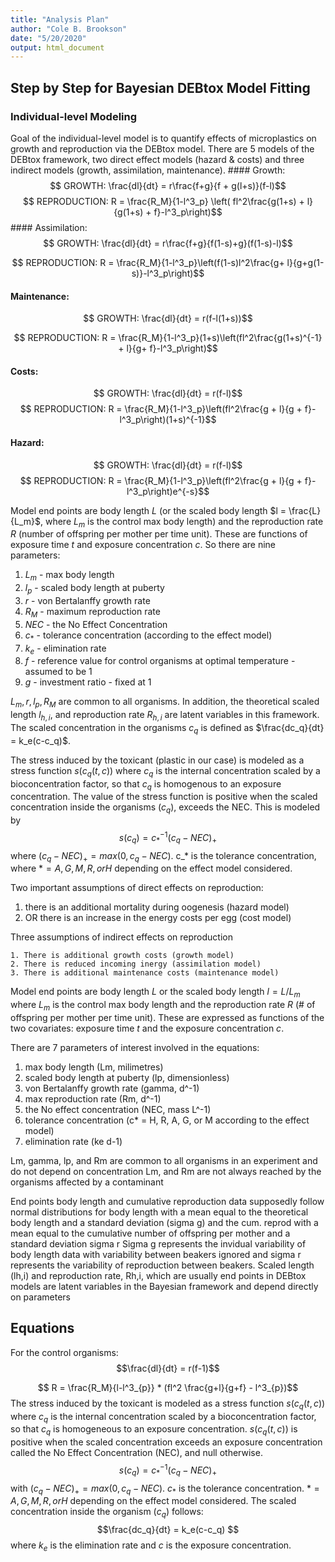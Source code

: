 ```yaml
---
title: "Analysis Plan"
author: "Cole B. Brookson"
date: "5/20/2020"
output: html_document
---
```

## Step by Step for Bayesian DEBtox Model Fitting

### Individual-level Modeling

Goal of the individual-level model is to quantify effects of microplastics on growth and reproduction via the DEBtox model. There are 5 models of the DEBtox framework, two direct effect models (hazard & costs) and three indirect models (growth, assimilation, maintenance).
#### Growth:
$$ GROWTH: \frac{dl}{dt} = r\frac{f+g}{f + g(l+s)}(f-l)$$
$$ REPRODUCTION: R = \frac{R_M}{1-l^3_p} \left( fl^2\frac{g(1+s) + l}{g(1+s) + f}-l^3_p\right)$$
#### Assimilation:
$$ GROWTH: \frac{dl}{dt} = r\frac{f+g}{f(1-s)+g}(f(1-s)-l)$$

$$ REPRODUCTION: R = \frac{R_M}{1-l^3_p}\left(f(1-s)l^2\frac{g+ l}{g+g(1-s)}-l^3_p\right)$$

#### Maintenance:
$$ GROWTH: \frac{dl}{dt} = r(f-l(1+s))$$

$$ REPRODUCTION: R = \frac{R_M}{1-l^3_p}(1+s)\left(fl^2\frac{g(1+s)^{-1} + l}{g+ f}-l^3_p\right)$$

#### Costs:
$$ GROWTH: \frac{dl}{dt} = r(f-l)$$
$$ REPRODUCTION: R = \frac{R_M}{1-l^3_p}\left(fl^2\frac{g + l}{g + f}-l^3_p\right)(1+s)^{-1}$$

#### Hazard:
$$ GROWTH: \frac{dl}{dt} = r(f-l)$$
$$ REPRODUCTION: R = \frac{R_M}{1-l^3_p}\left(fl^2\frac{g + l}{g + f}-l^3_p\right)e^{-s}$$

Model end points are body length $L$ (or the scaled body length $l = \frac{L}{L_m}$, where $L_m$ is the control max body length) and the reproduction rate $R$ (number of offspring per mother per time unit). These are functions of exposure time $t$ and exposure concentration $c$. So there are nine parameters:

1. $L_m$ - max body length
2. $l_p$ - scaled body length at puberty
3. $r$ - von Bertalanffy growth rate
4. $R_M$ - maximum reproduction rate 
5. $NEC$ - the No Effect Concentration
6. $c_*$ - tolerance concentration (according to the effect model)
7. $k_e$ - elimination rate
8. $f$ - reference value for control organisms at optimal temperature - assumed to be 1
9. $g$ - investment ratio - fixed at 1

$L_m, r, l_p, R_M$ are common to all organisms. In addition, the theoretical scaled length $l_{h,i}$, and reproduction rate $R_{h,i}$ are latent variables in this framework. The scaled concentration in the organisms $c_{q}$ is defined as $\frac{dc_q}{dt} = k_e(c-c_q)$. 

The stress induced by the toxicant (plastic in our case) is modeled as a stress function $s(c_q(t,c))$ where $c_q$ is the internal concentration scaled by a bioconcentration factor, so that $c_q$ is homogenous to an exposure concentration. The value of the stress function is positive when the scaled concentration inside the organisms ($c_q$), exceeds the NEC. This is modeled by 
$$s(c_q) = c^{-1}_* (c_q - NEC)_+$$ where $(c_q-NEC)_+ = max(0, c_q - NEC)$. c_* is the tolerance concentration, where $* = A, G, M, R, or H$ depending on the effect model considered. 





Two important assumptions of direct effects on reproduction:

1. there is an additional mortality during oogenesis (hazard model)
2. OR there is an increase in the energy costs per egg (cost model)

Three assumptions of indirect effects on reproduction

    1. There is additional growth costs (growth model)
    2. There is reduced incoming inergy (assimilation model)
    3. There is additional maintenance costs (maintenance model)

Model end points are body length $L$ or the scaled body length $l = L/L_m$ where $L_m$ is the control max body length and the reproduction rate $R$ (# of offspring per mother per time unit). These are expressed as functions of the two covariates: exposure time $t$ and the exposure concentration $c$. 

There are 7 parameters of interest involved in the equations:

1. max body length (Lm, milimetres)
2. scaled body length at puberty (lp, dimensionless)
3. von Bertalanffy growth rate (gamma, d^-1)
4. max reproduction rate (Rm,   d^-1)
5. the No effect concentration (NEC, mass L^-1)
6. tolerance concentration (c* = H, R, A, G, or M according to the effect model)
7. elimination rate (ke d-1)

Lm, gamma, lp, and Rm are common to all organisms in an experiment and do not depend on concentration
Lm, and Rm are not always reached by the organisms affected by a contaminant

  End points body length and cumulative reproduction data supposedly follow normal distributions
  for body length with a mean equal to the theoretical body length and a standard deviation (sigma g)
  and the cum. reprod with a mean equal to the cumulative number of offspring per mother and a standard deviation sigma r
  Sigma g represents the invidual variability of body length data with variability between beakers ignored
  and sigma r represents the variability of reproduction between beakers. Scaled length (lh,i) and reproduction rate, Rh,i, 
  which are usually end points in DEBtox models are latent variables in the Bayesian framework and depend directly on parameters

## Equations

For the control organisms:
$$\frac{dl}{dt} = r(f-1)$$

$$ R = \frac{R_M}{l-l^3_{p}} * (fl^2 \frac{g+l}{g+f} - l^3_{p})$$
The stress induced by the toxicant is modeled as a stress function $s(c_q(t,c))$ where $c_q$ is the internal concentration scaled by a bioconcentration factor, so that $c_q$ is homogeneous to an exposure concentration. $s(c_q(t,c))$ is positive when the scaled concentration exceeds an exposure concentration called the No Effect Concentration (NEC), and null otherwise. 
$$s(c_q) = c^{-1}_*(c_q - NEC)_+$$
with $(c_q-NEC)_+ = max(0, c_q-NEC)$. $c_*$ is the tolerance concentration. $* = A, G, M, R, or H$ depending on the effect model considered. The scaled concentration inside the organism ($c_q$) follows:
$$\frac{dc_q}{dt} = k_e(c-c_q) $$
where $k_e$ is the elimination rate and $c$ is the exposure concentration. 












